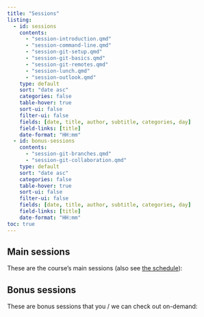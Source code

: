 ```yaml
---
title: "Sessions"
listing:
  - id: sessions
    contents:
      - "session-introduction.qmd"
      - "session-command-line.qmd"
      - "session-git-setup.qmd"
      - "session-git-basics.qmd"
      - "session-git-remotes.qmd"
      - "session-lunch.qmd"
      - "session-outlook.qmd"
    type: default
    sort: "date asc"
    categories: false
    table-hover: true
    sort-ui: false
    filter-ui: false
    fields: [date, title, author, subtitle, categories, day]
    field-links: [title]
    date-format: "HH:mm"
  - id: bonus-sessions
    contents:
      - "session-git-branches.qmd"
      - "session-git-collaboration.qmd"
    type: default
    sort: "date asc"
    categories: false
    table-hover: true
    sort-ui: false
    filter-ui: false
    fields: [date, title, author, subtitle, categories, day]
    field-links: [title]
    date-format: "HH:mm"
toc: true
---
```


## Main sessions

These are the course's main sessions (also see [the schedule](../schedule.qmd)):

::: {#sessions}
:::

## Bonus sessions

These are bonus sessions that you / we can check out on-demand:

::: {#bonus-sessions}
:::